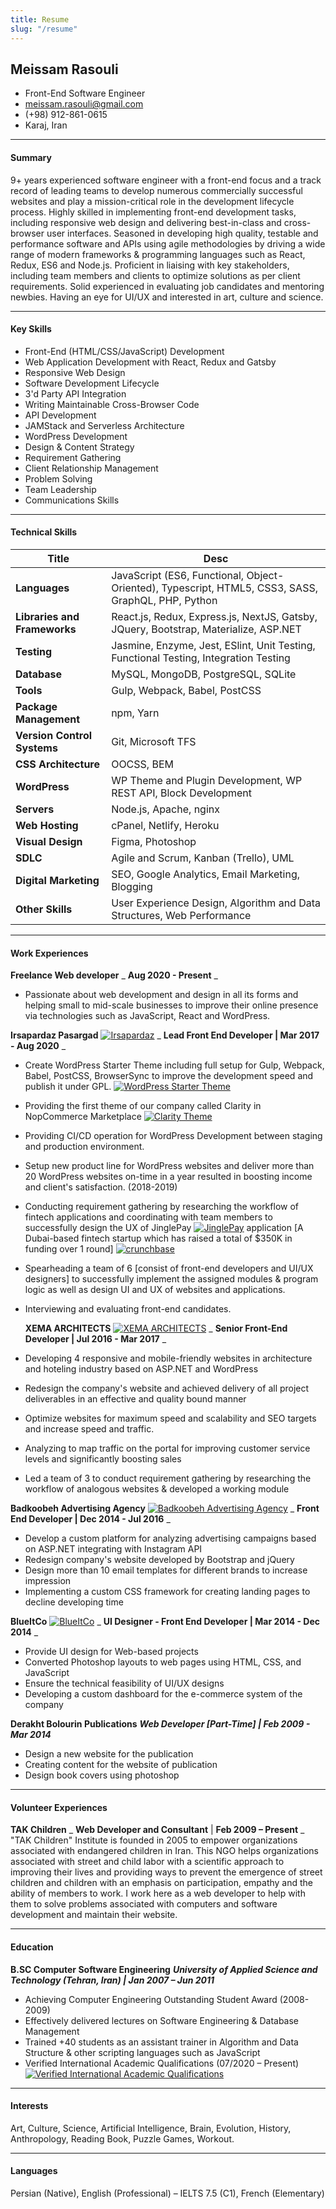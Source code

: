 ```yaml
---
title: Resume
slug: "/resume"
---
```



<div class="resume-page">

## Meissam Rasouli

- Front-End Software Engineer
- <meissam.rasouli@gmail.com>
- (+98) 912-861-0615
- Karaj, Iran

------

#### Summary

9+ years experienced software engineer with a front-end focus and a track record of leading teams to develop numerous commercially successful websites and play a mission-critical role in the development lifecycle process. Highly skilled in implementing front-end development tasks, including responsive web design and delivering best-in-class and cross-browser user interfaces. Seasoned in developing high quality, testable and performance software and APIs using agile methodologies by driving a wide range of modern frameworks &amp; programming languages such as React, Redux, ES6 and Node.js. Proficient in liaising with key stakeholders, including team members and clients to optimize solutions as per client requirements. Solid experienced in evaluating job candidates and mentoring newbies. Having an eye for UI/UX and interested in art, culture and science.

------

#### Key Skills

- Front-End (HTML/CSS/JavaScript) Development
- Web Application Development with React, Redux and Gatsby
- Responsive Web Design
- Software Development Lifecycle
- 3&#39;d Party API Integration
- Writing Maintainable Cross-Browser Code
- API Development
- JAMStack and Serverless Architecture
- WordPress Development
- Design &amp; Content Strategy
- Requirement Gathering
- Client Relationship Management
- Problem Solving
- Team Leadership
- Communications Skills

------

#### Technical Skills

| Title                        | Desc                                                         |
| --- | --- |
| **Languages** | JavaScript  (ES6, Functional, Object-Oriented), Typescript, HTML5,  CSS3, SASS, GraphQL, PHP, Python |
| **Libraries and Frameworks** | React.js, Redux, Express.js, NextJS, Gatsby, JQuery, Bootstrap, Materialize, ASP.NET |
| **Testing** | Jasmine, Enzyme, Jest, ESlint, Unit Testing, Functional Testing, Integration Testing |
| **Database** | MySQL, MongoDB, PostgreSQL, SQLite |
| **Tools** | Gulp, Webpack, Babel, PostCSS |
| **Package Management** | npm, Yarn |
| **Version Control Systems** | Git, Microsoft TFS |
| **CSS Architecture** | OOCSS, BEM |
| **WordPress** | WP Theme and Plugin Development, WP REST API, Block Development |
| **Servers** | Node.js, Apache, nginx |
| **Web Hosting** | cPanel, Netlify, Heroku |
| **Visual Design** | Figma, Photoshop |
| **SDLC** | Agile and Scrum, Kanban (Trello), UML |
| **Digital Marketing** | SEO, Google Analytics, Email Marketing, Blogging |
| **Other Skills** | User Experience Design, Algorithm and Data Structures, Web Performance

------


#### Work Experiences

**Freelance Web developer** _ **Aug 2020 - Present** _

- Passionate about web development and design in all its forms and helping small to mid-scale businesses to improve their online presence via technologies such as JavaScript, React and WordPress.

**Irsapardaz Pasargad** <a class="out-link" href="http://irsapardaz.ir/" target="_blank">![Irsapardaz](./externalLink.png)</a>  _ **Lead Front End Developer | Mar 2017 - Aug 2020** _

- Create WordPress Starter Theme including full setup for Gulp, Webpack, Babel, PostCSS, BrowserSync to improve the development speed and publish it under GPL. <a class="out-link" href="https://github.com/meissam/meissam-wp-starter-theme" target="_blank">![WordPress Starter Theme](./externalLink.png)</a>
- Providing the first theme of our company called Clarity in NopCommerce Marketplace <a class="out-link" href="http://clarity1.resanehlab.com/" target="_blank">![Clarity Theme](./externalLink.png)</a>
- Providing CI/CD operation for WordPress Development between staging and production environment.
- Setup new product line for WordPress websites and deliver more than 20 WordPress websites on-time in a year resulted in boosting income and client&#39;s satisfaction. (2018-2019)
- Conducting requirement gathering by researching the workflow of fintech applications and coordinating with team members to successfully design the UX of JinglePay <a class="out-link" href="https://jinglepay.com/" target="_blank">![JinglePay](./externalLink.png)</a> application [A Dubai-based fintech startup which has raised a total of $350K in funding over 1 round] <a class="out-link" href="https://www.crunchbase.com/organization/jingle-pay/company_financials" target="_blank">![crunchbase](./externalLink.png)</a>
- Spearheading a team of 6 [consist of front-end developers and UI/UX designers] to successfully implement the assigned modules &amp; program logic as well as design UI and UX of websites and applications.
- Interviewing and evaluating front-end candidates.


  **XEMA ARCHITECTS**  <a class="out-link" href="https://www.xemaarchitects.com/" target="_blank">![XEMA ARCHITECTS](./externalLink.png)</a> _ **Senior Front-End Developer | Jul 2016 - Mar 2017** _

- Developing 4 responsive and mobile-friendly websites in architecture and hoteling industry based on ASP.NET and WordPress
- Redesign the company&#39;s website and achieved delivery of all project deliverables in an effective and quality bound manner
- Optimize websites for maximum speed and scalability and SEO targets and increase speed and traffic.
- Analyzing to map traffic on the portal for improving customer service levels and significantly boosting sales
- Led a team of 3 to conduct requirement gathering by researching the workflow of analogous websites &amp; developed a working module

**Badkoobeh Advertising Agency** <a class="out-link" href="http://badkoobeh.com/en" target="_blank">![Badkoobeh Advertising Agency](./externalLink.png)</a>  _ **Front End Developer | Dec 2014 - Jul 2016** _

- Develop a custom platform for analyzing advertising campaigns based on ASP.NET integrating with Instagram API
- Redesign company&#39;s website developed by Bootstrap and jQuery
- Design more than 10 email templates for different brands to increase impression
- Implementing a custom CSS framework for creating landing pages to decline developing time

**BlueItCo**  <a class="out-link" href="http://blueco.ir/" target="_blank">![BlueItCo](./externalLink.png)</a> _ **UI Designer - Front End Developer | Mar 2014 - Dec 2014** _

- Provide UI design for Web-based projects
- Converted Photoshop layouts to web pages using HTML, CSS, and JavaScript
- Ensure the technical feasibility of UI/UX designs
- Developing a custom dashboard for the e-commerce system of the company

**Derakht Bolourin Publications** _**Web Developer [Part-Time] | Feb 2009 - Mar 2014**_

- Design a new website for the publication
- Creating content for the website of publication
- Design book covers using photoshop

-----

#### Volunteer Experiences
**TAK Children** _ **Web Developer and Consultant** | **Feb 2009 – Present** _ &quot;TAK Children&quot; Institute is founded in 2005 to empower organizations associated with endangered children in Iran. This NGO helps organizations associated with street and child labor with a scientific approach to improving their lives and providing ways to prevent the emergence of street children and children with an emphasis on participation, empathy and the ability of members to work. I work here as a web developer to help with them to solve problems associated with computers and software development and maintain their website.

-----

#### Education
**B.SC Computer Software Engineering** _**University of Applied Science and Technology (Tehran, Iran) | Jan 2007 – Jun 2011**_

- Achieving Computer Engineering Outstanding Student Award (2008-2009)
- Effectively delivered lectures on Software Engineering &amp; Database Management
- Trained +40 students as an assistant trainer in Algorithm and Data Structure &amp; other scripting languages such as JavaScript
- Verified International Academic Qualifications (07/2020 – Present) <a class="out-link" href="https://www.youracclaim.com/badges/5d035abb-c608-4dd8-abc1-e5b7c1d85ff7/linked_in_profile" target="_blank">![Verified International Academic Qualifications](./externalLink.png)</a>

-----
#### Interests
Art, Culture, Science, Artificial Intelligence, Brain, Evolution, History, Anthropology, Reading Book, Puzzle Games, Workout.

-----

#### Languages
Persian (Native), English (Professional) – IELTS 7.5 (C1), French (Elementary)

</div>